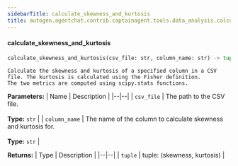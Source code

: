 ```yaml
---
sidebarTitle: calculate_skewness_and_kurtosis
title: autogen.agentchat.contrib.captainagent.tools.data_analysis.calculate_skewness_and_kurtosis.calculate_skewness_and_kurtosis
---
```


<code class="doc-symbol doc-symbol-heading doc-symbol-function"></code>
#### calculate_skewness_and_kurtosis

```python
calculate_skewness_and_kurtosis(csv_file: str, column_name: str) -> tuple
```

    Calculate the skewness and kurtosis of a specified column in a CSV file. The kurtosis is calculated using the Fisher definition.
    The two metrics are computed using scipy.stats functions.

<b>Parameters:</b>
| Name | Description |
|--|--|
| `csv_file` | The path to the CSV file.<br/><br/>**Type:** `str` |
| `column_name` | The name of the column to calculate skewness and kurtosis for.<br/><br/>**Type:** `str` |

<b>Returns:</b>
| Type | Description |
|--|--|
| `tuple` | tuple: (skewness, kurtosis) |

<br />